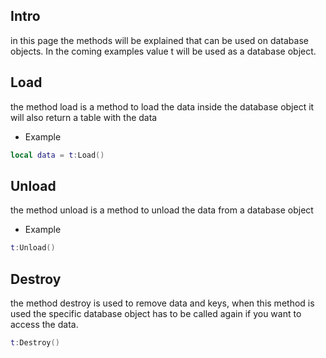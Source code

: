## Intro 

in this page the methods will be explained that can be used on database objects. 
In the coming examples value t will be used as a database object. 

## Load 

the method load is a method to load the data inside the database object it will also 
return a table with the data 

* Example 

```lua
local data = t:Load() 
```

## Unload 

the method unload is a method to unload the data from a database object

* Example 

```lua 
t:Unload() 
```

## Destroy 

the method destroy is used to remove data and keys, when this method is used 
the specific database object has to be called again if you want to access the data. 

```lua 
t:Destroy()
```

